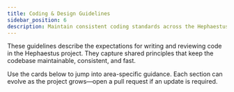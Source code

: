 ```yaml
---
title: Coding & Design Guidelines
sidebar_position: 6
description: Maintain consistent coding standards across the Hephaestus codebase.
---
```



These guidelines describe the expectations for writing and reviewing code in the Hephaestus project. They capture shared
principles that keep the codebase maintainable, consistent, and fast.

Use the cards below to jump into area-specific guidance. Each section can evolve as the project grows—open a pull request if
an update is required.

<DocCardList items={useCurrentSidebarCategory().items} />

